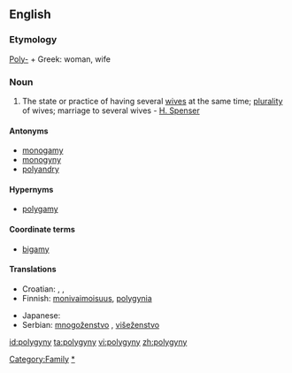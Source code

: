 ==English==

===Etymology===
[[Poly-]] + Greek: woman, wife

===Noun===
{{en-noun|polygynies}}

# The state or practice of having several [[wife|wives]] at the same time; [[plurality]] of wives; marriage to several wives - [[H. Spenser]]

====Antonyms====
* [[monogamy]]
* [[monogyny]]
* [[polyandry]]

====Hypernyms====
* [[polygamy]]

====Coordinate terms====
* [[bigamy]]

====Translations====
{{trans-top|plurality of wives at the same time}}
* Croatian: {{t|hr|mnogoženstvo|alt=mnogožénstvo|n}}, {{t|hr|višeženstvo|alt=višežènstvo|n}}, {{t|hr|poliginija|alt=poligìnija|f}}
*Finnish: [[monivaimoisuus]], [[polygynia]]
{{trans-mid}}
* Japanese: {{t|ja|一夫多妻|tr=ippu-tasai|sc=Jpan}}
* Serbian: [[mnogoženstvo]] {{n}}, [[višeženstvo]] {{n}}
{{trans-bottom}}

[[Category:Family]]
[[Category:Marriage|*]]

[[id:polygyny]]
[[ta:polygyny]]
[[vi:polygyny]]
[[zh:polygyny]]